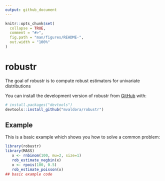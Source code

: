 ```yaml
---
output: github_document
---
```


<!-- README.md is generated from README.Rmd. Please edit that file -->

```r
knitr::opts_chunk$set(
  collapse = TRUE,
  comment = "#>",
  fig.path = "man/figures/README-",
  out.width = "100%"
)
```

# robustr

<!-- badges: start -->
<!-- badges: end -->

The goal of robustr is to compute robust estimators for univariate distributions

You can install the development version of robustr from [GitHub](https://github.com/) with:

``` r
# install.packages("devtools")
devtools::install_github("mvaldora/robustr")
```
## Example

This is a basic example which shows you how to solve a common problem:

```r
library(robustr)
library(MASS)
   x <- rnbinom(100, mu=2, size=1)
   rob_estimate_negbin(x)
   x <- rpois(100, 0.5)
   rob_estimate_poisson(x)
## basic example code
```
